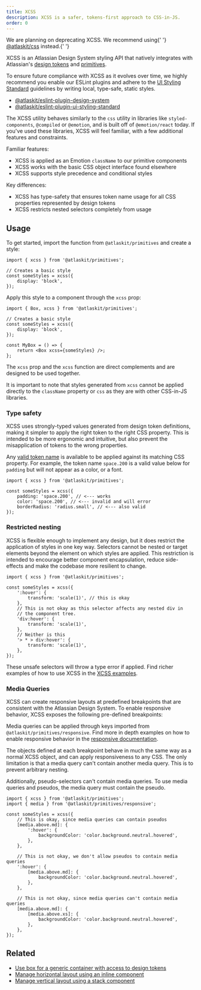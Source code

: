 ```yaml
---
title: XCSS
description: XCSS is a safer, tokens-first approach to CSS-in-JS.
order: 0
---
```



<SectionMessage title="Caution" appearance="warning">
	<p>
		We are planning on deprecating XCSS. We recommend using{' '}
		<a href="/components/css">@atlaskit/css</a> instead.{' '}
	</p>
</SectionMessage>

XCSS is an Atlassian Design System styling API that natively integrates with Atlassian's
[design tokens](/foundations/tokens) and [primitives](/components/primitives/overview).

To ensure future compliance with XCSS as it evolves over time, we highly recommend you enable our
ESLint plugins and adhere to the
[UI Styling Standard](/components/eslint-plugin-ui-styling-standard) guidelines by writing local,
type-safe, static styles.

- [@atlaskit/eslint-plugin-design-system](/components/eslint-plugin-design-system)
- [@atlaskit/eslint-plugin-ui-styling-standard](/components/eslint-plugin-ui-styling-standard)

The XCSS utility behaves similarly to the `css` utility in libraries like `styled-components`,
`@compiled` or `@emotion`, and is built off of `@emotion/react` today. If you've used these
libraries, XCSS will feel familiar, with a few additional features and constraints.

Familiar features:

- XCSS is applied as an Emotion `className` to our primitive components
- XCSS works with the basic CSS object interface found elsewhere
- XCSS supports style precedence and conditional styles

Key differences:

- XCSS has type-safety that ensures token name usage for all CSS properties represented by design
  tokens
- XCSS restricts nested selectors completely from usage

## Usage

To get started, import the function from `@atlaskit/primitives` and create a style:

```tsx
import { xcss } from '@atlaskit/primitives';

// Creates a basic style
const someStyles = xcss({
	display: 'block',
});
```

Apply this style to a component through the `xcss` prop:

```tsx
import { Box, xcss } from '@atlaskit/primitives';

// Creates a basic style
const someStyles = xcss({
	display: 'block',
});

const MyBox = () => {
	return <Box xcss={someStyles} />;
};
```

The `xcss` prop and the `xcss` function are direct complements and are designed to be used together.

It is important to note that styles generated from `xcss` cannot be applied directly to the
`className` property or `css` as they are with other CSS-in-JS libraries.

### Type safety

XCSS uses strongly-typed values generated from design token definitions, making it simpler to apply
the right token to the right CSS property. This is intended to be more ergonomic and intuitive, but
also prevent the misapplication of tokens to the wrong properties.

Any [valid token name](/components/tokens/all-tokens) is available to be applied against its
matching CSS property. For example, the token name `space.200` is a valid value below for `padding`
but will not appear as a color, or a font.

```tsx
import { xcss } from '@atlaskit/primitives';

const someStyles = xcss({
	padding: 'space.200', // <--- works
	color: 'space.200', // <--- invalid and will error
	borderRadius: 'radius.small', // <--- also valid
});
```

### Restricted nesting

XCSS is flexible enough to implement any design, but it does restrict the application of styles in
one key way. Selectors cannot be nested or target elements beyond the element on which styles are
applied. This restriction is intended to encourage better component encapsulation, reduce
side-effects and make the codebase more resilient to change.

```tsx
import { xcss } from '@atlaskit/primitives';

const someStyles = xcss({
	':hover': {
		transform: 'scale(1)', // this is okay
	},
	// This is not okay as this selector affects any nested div in
	// the component tree.
	'div:hover': {
		transform: 'scale(1)',
	},
	// Neither is this
	'> * > div:hover': {
		transform: 'scale(1)',
	},
});
```

These unsafe selectors will throw a type error if applied. Find richer examples of how to use XCSS
in the [XCSS examples](/components/primitives/xcss/examples).

### Media Queries

XCSS can create responsive layouts at predefined breakpoints that are consistent with the Atlassian
Design System. To enable responsive behavior, XCSS exposes the following pre-defined breakpoints:

<MediaQueriesTable />

Media queries can be applied through keys imported from `@atlaskit/primitives/responsive`. Find more
in depth examples on how to enable responsive behavior in the
[responsive documentation](/components/primitives/xcss/examples#responsiveness).

The objects defined at each breakpoint behave in much the same way as a normal XCSS object, and can
apply responsiveness to any CSS. The only limitation is that a media query can't contain another
media query. This is to prevent arbitrary nesting.

Additionally, pseudo-selectors can't contain media queries. To use media queries and pseudos, the
media query must contain the pseudo.

```tsx
import { xcss } from '@atlaskit/primitives';
import { media } from '@atlaskit/primitives/responsive';

const someStyles = xcss({
	// This is okay, since media queries can contain pseudos
	[media.above.md]: {
		':hover': {
			backgroundColor: 'color.background.neutral.hovered',
		},
	},

	// This is not okay, we don't allow pseudos to contain media queries
	':hover': {
		[media.above.md]: {
			backgroundColor: 'color.background.neutral.hovered',
		},
	},

	// This is not okay, since media queries can't contain media queries
	[media.above.md]: {
		[media.above.xs]: {
			backgroundColor: 'color.background.neutral.hovered',
		},
	},
});
```

## Related

- [Use box for a generic container with access to design tokens](/components/primitives/box/usage)
- [Manage horizontal layout using an inline component](/components/primitives/inline/usage)
- [Manage vertical layout using a stack component](/components/primitives/stack/usage)
